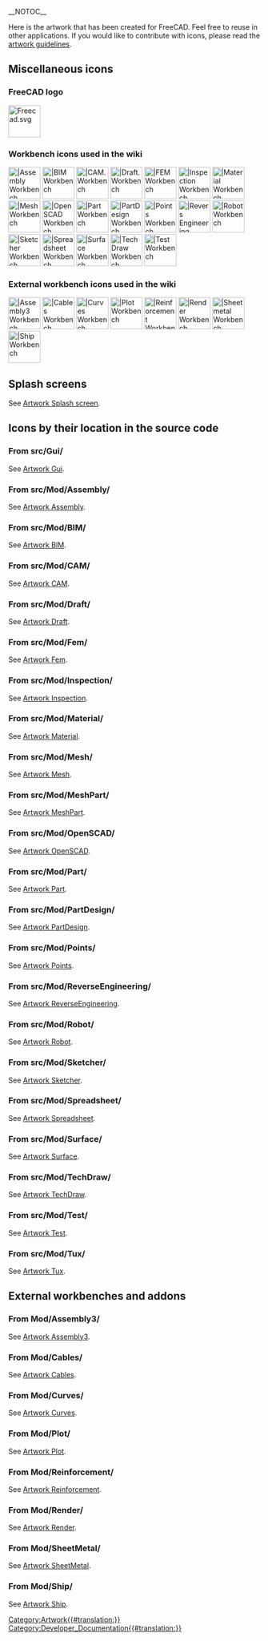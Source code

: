 __NOTOC__
<languages/>
<translate>

<!--T:190-->
Here is the artwork that has been created for FreeCAD. Feel free to reuse in other applications. If you would like to contribute with icons, please read the [[Artwork_Guidelines|artwork guidelines]].

==Miscellaneous icons== <!--T:365-->

===FreeCAD logo=== <!--T:366-->

</translate>
[[Image:Freecad.svg|64px]]
<translate>

===Workbench icons used in the wiki=== <!--T:367-->

</translate>
[[Image:Workbench_Assembly.svg|64px||Assembly Workbench]]
[[Image:Workbench_BIM.svg|64px||BIM Workbench]]
[[Image:Workbench_CAM.svg|64px||CAM. Workbench]]
[[Image:Workbench_Draft.svg|64px||Draft. Workbench]]
[[Image:Workbench_FEM.svg|64px||FEM Workbench]]
[[Image:Workbench_Inspection.svg|64px||Inspection Workbench]]
[[Image:Workbench_Material.svg|64px||Material Workbench]]
[[Image:Workbench_Mesh.svg|64px||Mesh Workbench]]
[[Image:Workbench_OpenSCAD.svg|64px||OpenSCAD Workbench]]
[[Image:Workbench_Part.svg|64px||Part Workbench]]
[[Image:Workbench_PartDesign.svg|64px||PartDesign Workbench]]
[[Image:Workbench_Points.svg|64px||Points Workbench]]
[[Image:Workbench_Reverse_Engineering.svg|64px||Revers Engineering Workbench]]
[[Image:Workbench_Robot.svg|64px||Robot Workbench]]
[[Image:Workbench_Sketcher.svg|64px||Sketcher Workbench]]
[[Image:Workbench_Spreadsheet.svg|64px||Spreadsheet Workbench]]
[[Image:Workbench_Surface.svg|64px||Surface Workbench]]
[[Image:Workbench_TechDraw.svg|64px||TechDraw Workbench]]
[[Image:Workbench_Test.svg|64px||Test Workbench]]
<translate>


===External workbench icons used in the wiki=== <!--T:387-->

</translate>
[[Image:Assembly3_workbench_icon.svg|64px||Assembly3 Workbench]]
[[Image:Cables workbench icon.svg|64px||Cables Workbench]]
[[Image:Curves workbench icon.svg|64px||Curves Workbench]]
[[Image:Workbench_Plot.svg|64px||Plot Workbench]]
[[Image:Reinforcement_Workbench.svg‎|64px||Reinforcement Workbench]]
[[Image:Render_workbench_icon.svg‎‎|64px||Render Workbench]]
[[Image:Sheetmetal_workbench_icon.svg|64px||Sheetmetal Workbench]]
[[Image:Workbench_Ship.svg|64px||Ship Workbench]]
<translate>

==Splash screens== <!--T:77-->

<!--T:296-->
See [[Artwork_Splash_screen|Artwork Splash screen]].

==Icons by their location in the source code== <!--T:84-->

===From src/Gui/=== <!--T:86-->

<!--T:297-->
See [[Artwork_Gui|Artwork Gui]].

===From src/Mod/Assembly/=== <!--T:381-->

<!--T:382-->
See [[Artwork_Assembly|Artwork Assembly]].

===From src/Mod/BIM/=== <!--T:383-->

<!--T:384-->
See [[Artwork_BIM|Artwork BIM]].

===From src/Mod/CAM/=== <!--T:379-->

<!--T:380-->
See [[Artwork_CAM|Artwork CAM]].

===From src/Mod/Draft/=== <!--T:306-->

<!--T:307-->
See [[Artwork_Draft|Artwork Draft]].

===From src/Mod/Fem/=== <!--T:313-->

<!--T:314-->
See [[Artwork_Fem|Artwork Fem]].

===From src/Mod/Inspection/=== <!--T:337-->

<!--T:338-->
See [[Artwork_Inspection|Artwork Inspection]].

===From src/Mod/Material/=== <!--T:182-->

<!--T:339-->
See [[Artwork_Material|Artwork Material]].

===From src/Mod/Mesh/=== <!--T:315-->

<!--T:316-->
See [[Artwork_Mesh|Artwork Mesh]].

===From src/Mod/MeshPart/=== <!--T:318-->

<!--T:340-->
See [[Artwork_MeshPart|Artwork MeshPart]].

===From src/Mod/OpenSCAD/=== <!--T:319-->

<!--T:341-->
See [[Artwork_OpenSCAD|Artwork OpenSCAD]].

===From src/Mod/Part/=== <!--T:321-->

<!--T:322-->
See [[Artwork Part|Artwork Part]].

===From src/Mod/PartDesign/=== <!--T:323-->

<!--T:324-->
See [[Artwork PartDesign|Artwork PartDesign]].

===From src/Mod/Points/=== <!--T:342-->

<!--T:343-->
See [[Artwork_Points|Artwork Points]].

===From src/Mod/ReverseEngineering/=== <!--T:346-->

<!--T:347-->
See [[Artwork_ReverseEngineering|Artwork ReverseEngineering]].

===From src/Mod/Robot/=== <!--T:348-->

<!--T:349-->
See [[Artwork_Robot|Artwork Robot]].

===From src/Mod/Sketcher/=== <!--T:331-->

<!--T:332-->
See [[Artwork_Sketcher|Artwork Sketcher]].

===From src/Mod/Spreadsheet/=== <!--T:352-->

<!--T:353-->
See [[Artwork_Spreadsheet|Artwork Spreadsheet]].

===From src/Mod/Surface/=== <!--T:355-->

<!--T:356-->
See [[Artwork_Surface|Artwork Surface]].

===From src/Mod/TechDraw/=== <!--T:357-->

<!--T:358-->
See [[Artwork_TechDraw|Artwork TechDraw]].

===From src/Mod/Test/=== <!--T:283-->

<!--T:359-->
See [[Artwork_Test|Artwork Test]].

===From src/Mod/Tux/=== <!--T:360-->

<!--T:361-->
See [[Artwork_Tux|Artwork Tux]].

==External workbenches and addons== <!--T:289-->

===From Mod/Assembly3/=== <!--T:375-->

<!--T:376-->
See [[Artwork_Assembly3|Artwork Assembly3]].

===From Mod/Cables/=== <!--T:388-->

<!--T:389-->
See [[Artwork_Cables|Artwork Cables]].

===From Mod/Curves/=== <!--T:390-->

<!--T:391-->
See [[Artwork_Curves|Artwork Curves]].

===From Mod/Plot/=== <!--T:329-->

<!--T:330-->
See [[Artwork_Plot|Artwork Plot]].

===From Mod/Reinforcement/=== <!--T:290-->

<!--T:364-->
See [[Artwork_Reinforcement|Artwork Reinforcement]].

===From Mod/Render/=== <!--T:377--> 

<!--T:378-->
See [[Artwork_Render|Artwork Render]].

===From Mod/SheetMetal/=== <!--T:385-->

<!--T:386-->
See [[Artwork_SheetMetal|Artwork SheetMetal]].

===From Mod/Ship/=== <!--T:350-->

<!--T:351-->
See [[Artwork_Ship|Artwork Ship]].


</translate>
[[Category:Artwork{{#translation:}}]]
[[Category:Developer_Documentation{{#translation:}}]]